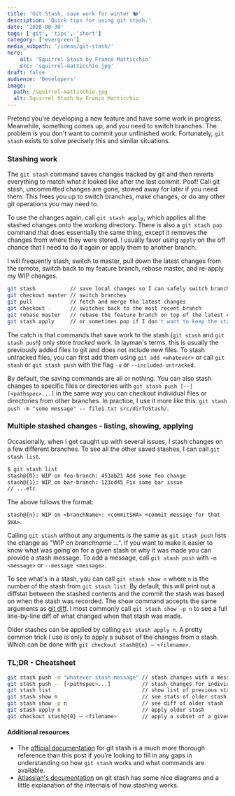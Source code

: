 ```yaml
---
title: 'Git Stash, save work for winter 🐿'
description: 'Quick tips for using git stash.'
date: '2020-08-30'
tags: ['git', 'tips', 'short']
category: ['evergreen']
media_subpath: '/ideas/git-stash/'
hero:
    alt: 'Squirrel Stash by Franco Matticchio'
    src: 'squirrel-matticchio.jpg'
draft: false
audience: 'Developers'
image:
  path: /squirrel-matticchio.jpg
  alt: Squirrel Stash by Franco Matticchio
---
```


Pretend you're developing a new feature and have some work in progress. Meanwhile, something comes up, and you need to switch branches. The problem is you don't want to commit your unfinished work. Fortunately, `git stash` exists to solve precisely this and similar situations.

### Stashing work

The `git stash` command saves changes tracked by git and then reverts everything to match what it looked like after the last commit. Poof! Call git stash, uncommitted changes are gone, stowed away for later if you need them. This frees you up to switch branches, make changes, or do any other git operations you may need to.

To use the changes again, call `git stash apply`, which applies all the stashed changes onto the working directory. There is also a `git stash pop` command that does essentially the same thing, except it removes the changes from where they were stored. I usually favor using `apply` on the off chance that I need to do it again or apply them to another branch.

I will frequently stash, switch to master, pull down the latest changes from the remote, switch back to my feature branch, rebase master, and re-apply my WIP changes.

```bash
git stash           // save local changes so I can safely switch branches
git checkout master // switch branches
git pull            // fetch and merge the latest changes
git checkout -      // switches back to the most recent branch
git rebase master   // rebase the feature branch on top of the latest changes to master
git stash apply     // or sometimes pop if I don't want to keep the stashed changes
```

The catch is that commands that save work to the stash (`git stash` and `git stash push`) only store _tracked_ work. In layman's terms, this is usually the previously added files to git and does not include new files. To stash untracked files, you can first add them using `git add <whatever>` or call `git stash` or `git stash push` with the flag `-u` or `--included-untracked`.

By default, the saving commands are all or nothing. You can also stash changes to specific files or directories with `git stash push [--] [<pathspec>...]` in the same way you can checkout individual files or directories from other branches. In practice, I use it more like this: `git stash push -m "some message" -- file1.txt src/dirToStash/`.

### Multiple stashed changes - listing, showing, applying

Occasionally, when I get caught up with several issues, I stash changes on a few different branches. To see all the other saved stashes, I can call `git stash list`.

```bash
$ git stash list
stash@{0}: WIP on foo-branch: 453ab21 Add some foo change
stash@{1}: WIP on bar-branch: 123cd45 Fix some bar issue
// ...etc
```

The above follows the format:

`stash@{n}: WIP on <branchName>: <commitSHA> <commit message for that SHA>`.

Calling `git stash` without any arguments is the same as `git stash push` lists the change as "WIP on _branchname_ ...". If you want to make it easier to know what was going on for a given stash or why it was made you can provide a stash message. To add a message, call `git stash push` with `-m <message>` or `--message <message>`.

To see what's in a stash, you can call `git stash show n` where `n` is the number of the stash from `git stash list`. By default, this will print out a diffstat between the stashed contents and the commit the stash was based on when the stash was recorded. The show command accepts the same arguments as [git diff](https://git-scm.com/docs/git-diff). I most commonly call `git stash show -p n` to see a full line-by-line diff of what changed when that stash was made.

Older stashes can be applied by calling `git stash apply n`. A pretty common trick I use is only to apply a subset of the changes from a stash. Which can be done with `git checkout stash@{n} — <filename>`.

### TL;DR - Cheatsheet

```bash
git stash push -m "whatever stash message" // stash changes with a message
git stash push -- [<pathspec>...]          // stash changes for individual files or directories
git stash list                             // show list of previous stashes
git stash show n                           // see stats of older stash
git stash show -p n                        // see diff of older stash
git stash apply n                          // apply older stash
git checkout stash@{0} — <filename>        // apply a subset of a given stash
```

#### Additional resources

- The [official documentation](https://git-scm.com/docs/git-stash) for git stash is a much more thorough reference than this post if you're looking to fill in any gaps in understanding on how `git stash` works and what commands are available.
- [Atlassian's documentation](https://www.atlassian.com/git/tutorials/saving-changes/git-stash) on git stash has some nice diagrams and a little explanation of the internals of how stashing works.
